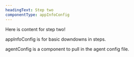 ```yaml
---
headingText: Step two
componentType: appInfoConfig
---
```


Here is content for step two!

appInfoConfig is for basic downdowns in steps.

agentConfig is a component to pull in the agent config file.